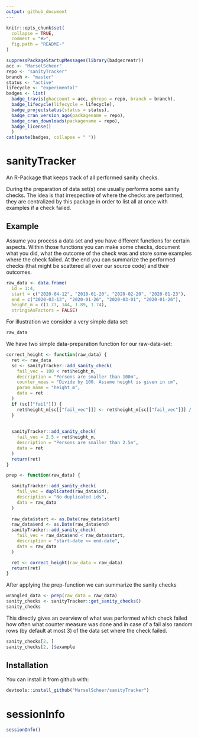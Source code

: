 ```yaml
---
output: github_document
---
```


<!-- README.md is generated from README.Rmd. Please edit that file -->

```r
knitr::opts_chunk$set(
  collapse = TRUE,
  comment = "#>",
  fig.path = "README-"
)
```


```r
suppressPackageStartupMessages(library(badgecreatr))
acc <- "MarselScheer"
repo <- "sanityTracker"
branch <- "master"
status <- "active"
lifecycle <- "experimental"
badges <- list(
  badge_travis(ghaccount = acc, ghrepo = repo, branch = branch),
  badge_lifecycle(lifecycle = lifecycle),
  badge_projectstatus(status = status),
  badge_cran_version_ago(packagename = repo),
  badge_cran_downloads(packagename = repo),
  badge_license()
  )
cat(paste(badges, collapse = " "))
```


# sanityTracker

An R-Package that keeps track of all performed sanity checks.

During the preparation of data set(s) one usually performs
some sanity checks. The idea is that irrespective of where the 
checks are performed, they are centralized by this package in order
to list all at once with examples if a check failed.
    
## Example 

Assume you process a data set and you have different functions for certain
aspects. Within those functions you can make some checks, document
what you did, what the outcome of the check was and store some examples
where the check failed. At the end you can summarize 
the performed checks (that might be scattered all over our source code) 
and their outcomes.

```r
raw_data <- data.frame(
  id = 1:4, 
  start = c("2020-04-12", "2010-01-20", "2020-02-20", "2020-01-23"),
  end = c("2020-03-13", "2020-01-26", "2020-03-01", "2020-01-26"),
  height_m = c(1.77, 144, 1.89, 1.74),
  stringsAsFactors = FALSE)
```

For illustration we consider a very simple data set:
```r
raw_data
```

We have two simple data-preparation function for our raw-data-set:
```r
correct_height <- function(raw_data) {
  ret <- raw_data
  sc <- sanityTracker::add_sanity_check(
    fail_vec = 100 < ret$height_m,
    description = "Persons are smaller than 100m",
    counter_meas = "Divide by 100. Assume height is given in cm",
    param_name = "height_m",
    data = ret
  )
  if (sc[["fail"]]) {
    ret$height_m[sc[["fail_vec"]]] <- ret$height_m[sc[["fail_vec"]]] / 100
  }
  
  
  sanityTracker::add_sanity_check(
    fail_vec = 2.5 < ret$height_m,
    description = "Persons are smaller than 2.5m",
    data = ret
  )  
  return(ret)
}

prep <- function(raw_data) {

  sanityTracker::add_sanity_check(
    fail_vec = duplicated(raw_data$id),
    description = "No duplicated ids",
    data = raw_data
  )
  
  raw_data$start <- as.Date(raw_data$start)
  raw_data$end <- as.Date(raw_data$end)
  sanityTracker::add_sanity_check(
    fail_vec = raw_data$end < raw_data$start,
    description = "start-date <= end-date",
    data = raw_data
  )

  ret <- correct_height(raw_data = raw_data)  
  return(ret)
}
```

After applying the prep-function we can summarize the sanity checks
```r
wrangled_data <- prep(raw_data = raw_data)
sanity_checks <- sanityTracker::get_sanity_checks()
sanity_checks
```

This directly gives an overview of what was performed which check failed how often
what counter measure was done and in case of a fail also random rows (by default at most 3)
of the data set where the check failed.

```r
sanity_checks[2, ]
sanity_checks[2, ]$example
```

## Installation

You can install it from github with:

```r
devtools::install_github("MarselScheer/sanityTracker")
```

# sessionInfo

```r
sessionInfo()
```